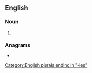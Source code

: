 ==English==

===Noun===
{{head|en|noun form}}

# {{plural of|seminary|lang=en}}

===Anagrams===
* {{anagrams|en|a=aeeiimnrss|semainiers|siramesine}}

[[Category:English plurals ending in "-ies"]]